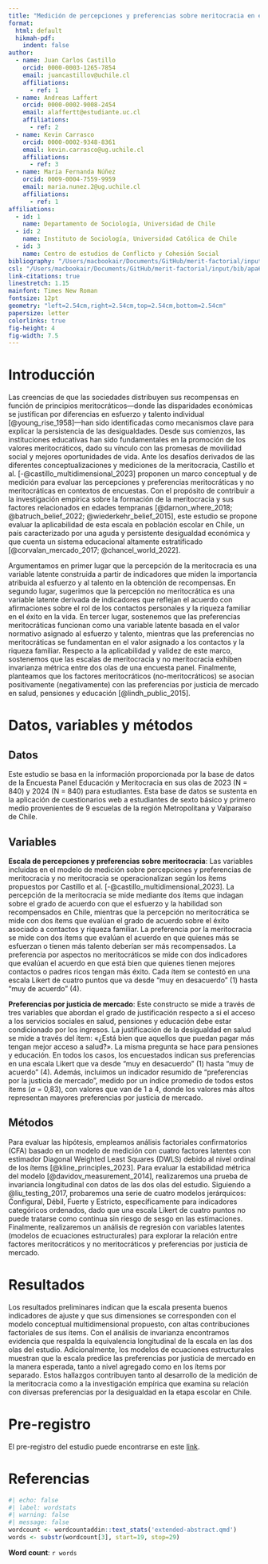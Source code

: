 ```yaml
---
title: "Medición de percepciones y preferencias sobre meritocracia en etapa escolar en Chile"
format:
  html: default
  hikmah-pdf: 
    indent: false
author:
  - name: Juan Carlos Castillo
    orcid: 0000-0003-1265-7854
    email: juancastillov@uchile.cl
    affiliations:
      - ref: 1
  - name: Andreas Laffert
    orcid: 0000-0002-9008-2454
    email: alaffertt@estudiante.uc.cl
    affiliations:
      - ref: 2
  - name: Kevin Carrasco
    orcid: 0000-0002-9348-8361
    email: kevin.carrasco@ug.uchile.cl
    affiliations:
      - ref: 3
  - name: María Fernanda Núñez
    orcid: 0009-0004-7559-9959
    email: maria.nunez.2@ug.uchile.cl
    affiliations:
      - ref: 1
affiliations: 
  - id: 1
    name: Departamento de Sociología, Universidad de Chile
  - id: 2
    name: Instituto de Sociología, Universidad Católica de Chile
  - id: 3
    name: Centro de estudios de Conflicto y Cohesión Social
bibliography: "/Users/macbookair/Documents/GitHub/merit-factorial/input/bib/merit-factorial.bib"
csl: "/Users/macbookair/Documents/GitHub/merit-factorial/input/bib/apa6.csl"
link-citations: true
linestretch: 1.15       
mainfont: Times New Roman
fontsize: 12pt          
geometry: "left=2.54cm,right=2.54cm,top=2.54cm,bottom=2.54cm"
papersize: letter
colorlinks: true
fig-height: 4
fig-width: 7.5
---
```


# Introducción

Las creencias de que las sociedades distribuyen sus recompensas en función de principios meritocráticos---donde las disparidades económicas se justifican por diferencias en esfuerzo y talento individual [@young_rise_1958]---han sido identificadas como mecanismos clave para explicar la persistencia de las desigualdades. Desde sus comienzos, las instituciones educativas han sido fundamentales en la promoción de los valores meritocráticos, dado su vínculo con las promesas de movilidad social y mejores oportunidades de vida. Ante los desafíos derivados de las diferentes conceptualizaciones y mediciones de la meritocracia, Castillo et al. [-@castillo_multidimensional_2023] proponen un marco conceptual y de medición para evaluar las percepciones y preferencias meritocráticas y no meritocráticas en contextos de encuestas. Con el propósito de contribuir a la investigación empírica sobre la formación de la meritocracia y sus factores relacionados en edades tempranas [@darnon_where_2018; @batruch_belief_2022; @wiederkehr_belief_2015], este estudio se propone evaluar la aplicabilidad de esta escala en población escolar en Chile, un país caracterizado por una aguda y persistente desigualdad económica y que cuenta un sistema educacional altamente estratificado [@corvalan_mercado_2017; @chancel_world_2022].

Argumentamos en primer lugar que la percepción de la meritocracia es una variable latente construida a partir de indicadores que miden la importancia atribuida al esfuerzo y al talento en la obtención de recompensas. En segundo lugar, sugerimos que la percepción no meritocrática es una variable latente derivada de indicadores que reflejan el acuerdo con afirmaciones sobre el rol de los contactos personales y la riqueza familiar en el éxito en la vida. En tercer lugar, sostenemos que las preferencias meritocráticas funcionan como una variable latente basada en el valor normativo asignado al esfuerzo y talento, mientras que las preferencias no meritocráticas se fundamentan en el valor asignado a los contactos y la riqueza familiar. Respecto a la aplicabilidad y validez de este marco, sostenemos que las escalas de meritocracia y no meritocracia exhiben invarianza métrica entre dos olas de una encuesta panel. Finalmente, planteamos que los factores meritocráticos (no-meritocráticos) se asocian positivamente (negativamente) con las preferencias por justicia de mercado en salud, pensiones y educación [@lindh_public_2015].

# Datos, variables y métodos

## Datos
Este estudio se basa en la información proporcionada por la base de datos de la Encuesta Panel Educación y Meritocracia en sus olas de 2023 (N = 840) y 2024 (N = 840) para estudiantes. Esta base de datos se sustenta en la aplicación de cuestionarios web a estudiantes de sexto básico y primero medio provenientes de 9 escuelas de la región Metropolitana y Valparaíso de Chile. 

## Variables

**Escala de percepciones y preferencias sobre meritocracia**: Las variables incluidas en el modelo de medición sobre percepciones y preferencias de meritocracia y no meritocracia se operacionalizan según los ítems propuestos por Castillo et al. [-@castillo_multidimensional_2023]. La percepción de la meritocracia se mide mediante dos ítems que indagan sobre el grado de acuerdo con que el esfuerzo y la habilidad son recompensados en Chile, mientras que la percepción no meritocrática se mide con dos ítems que evalúan el grado de acuerdo sobre el éxito asociado a contactos y riqueza familiar. La preferencia por la meritocracia se mide con dos ítems que evalúan el acuerdo en que quienes más se esfuerzan o tienen más talento deberían ser más recompensados. La preferencia por aspectos no meritocráticos se mide con dos indicadores que evalúan el acuerdo en que está bien que quienes tienen mejores contactos o padres ricos tengan más éxito. Cada ítem se contestó en una escala Likert de cuatro puntos que va desde "muy en desacuerdo" (1) hasta "muy de acuerdo" (4).

**Preferencias por justicia de mercado**: Este constructo se mide a través de tres variables que abordan el grado de justificación respecto a si el acceso a los servicios sociales en salud, pensiones y educación debe estar condicionado por los ingresos. La justificación de la desigualdad en salud se mide a través del ítem: «¿Está bien que aquellos que puedan pagar más tengan mejor acceso a salud?». La misma pregunta se hace para pensiones y educación. En todos los casos, los encuestados indican sus preferencias en una escala Likert que va desde "muy en desacuerdo" (1) hasta "muy de acuerdo" (4). Además, incluimos un indicador resumido de "preferencias por la justicia de mercado", medido por un índice promedio de todos estos ítems ($\alpha$ = 0,83), con valores que van de 1 a 4, donde los valores más altos representan mayores preferencias por justicia de mercado. 

## Métodos

Para evaluar las hipótesis, empleamos análisis factoriales confirmatorios (CFA) basado en un modelo de medición con cuatro factores latentes con estimador Diagonal Weighted Least Squares (DWLS) debido al nivel ordinal de los ítems [@kline_principles_2023]. Para evaluar la estabilidad métrica del modelo [@davidov_measurement_2014], realizaremos una prueba de invariancia longitudinal con datos de las dos olas del estudio. Siguiendo a @liu_testing_2017, probaremos una serie de cuatro modelos jerárquicos: Configural, Débil, Fuerte y Estricto, específicamente para indicadores categóricos ordenados, dado que una escala Likert de cuatro puntos no puede tratarse como continua sin riesgo de sesgo en las estimaciones. Finalmente, realizaremos un análisis de regresión con variables latentes (modelos de ecuaciones estructurales) para explorar la relación entre factores meritocráticos y no meritocráticos y preferencias por justicia de mercado.

# Resultados

Los resultados preliminares indican que la escala presenta buenos indicadores de ajuste y que sus dimensiones se corresponden con el modelo conceptual multidimensional propuesto, con altas contribuciones factoriales de sus ítems. Con el análisis de invarianza encontramos evidencia que respalda la equivalencia longitudinal de la escala en las dos olas del estudio. Adicionalmente, los modelos de ecuaciones estructurales muestran que la escala predice las preferencias por justicia de mercado en la manera esperada, tanto a nivel agregado como en los ítems por separado. Estos hallazgos contribuyen tanto al desarrollo de la medición de la meritocracia como a la investigación empírica que examina su relación con diversas preferencias por la desigualdad en la etapa escolar en Chile.

# Pre-registro

El pre-registro del estudio puede encontrarse en este [link](https://osf.io/2uhrk).

# Referencias

::: {#refs}
:::

```r
#| echo: false
#| label: wordstats
#| warning: false
#| message: false
wordcount <- wordcountaddin::text_stats('extended-abstract.qmd')
words <- substr(wordcount[3], start=19, stop=29)
```

**Word count**: `r words`
